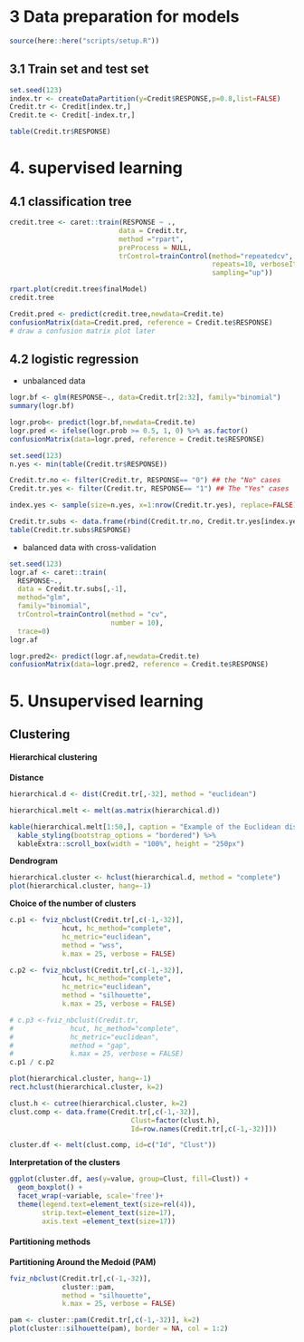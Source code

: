 # 3 Data preparation for models

```r
source(here::here("scripts/setup.R"))
```

## 3.1 Train set and test set

```r
set.seed(123)
index.tr <- createDataPartition(y=Credit$RESPONSE,p=0.8,list=FALSE)
Credit.tr <- Credit[index.tr,]
Credit.te <- Credit[-index.tr,]
```


```r
table(Credit.tr$RESPONSE)
```

# 4. supervised learning 

## 4.1 classification tree
```r
credit.tree <- caret::train(RESPONSE ~ .,
                           data = Credit.tr,
                           method ="rpart",
                           preProcess = NULL,
                           trControl=trainControl(method="repeatedcv", number=10,
                                                  repeats=10, verboseIter=FALSE,
                                                  sampling="up"))

rpart.plot(credit.tree$finalModel)
credit.tree
```


```r
Credit.pred <- predict(credit.tree,newdata=Credit.te)
confusionMatrix(data=Credit.pred, reference = Credit.te$RESPONSE)
# draw a confusion matrix plot later
```

## 4.2 logistic regression
- unbalanced data    

```r
logr.bf <- glm(RESPONSE~., data=Credit.tr[2:32], family="binomial")
summary(logr.bf)
```

```r

logr.prob<- predict(logr.bf,newdata=Credit.te)
logr.pred <- ifelse(logr.prob >= 0.5, 1, 0) %>% as.factor()
confusionMatrix(data=logr.pred, reference = Credit.te$RESPONSE)

```

```r
set.seed(123)
n.yes <- min(table(Credit.tr$RESPONSE)) 

Credit.tr.no <- filter(Credit.tr, RESPONSE== "0") ## the "No" cases
Credit.tr.yes <- filter(Credit.tr, RESPONSE== "1") ## The "Yes" cases

index.yes <- sample(size=n.yes, x=1:nrow(Credit.tr.yes), replace=FALSE) 

Credit.tr.subs <- data.frame(rbind(Credit.tr.no, Credit.tr.yes[index.yes,])) 
table(Credit.tr.subs$RESPONSE) 
```

- balanced data with cross-validation
```r
set.seed(123)
logr.af <- caret::train(
  RESPONSE~.,
  data = Credit.tr.subs[,-1],
  method="glm",
  family="binomial",
  trControl=trainControl(method = "cv",
                         number = 10), 
  trace=0)
logr.af
```

```r
logr.pred2<- predict(logr.af,newdata=Credit.te)
confusionMatrix(data=logr.pred2, reference = Credit.te$RESPONSE)
```


# 5. Unsupervised learning    

## Clustering   

#### **Hierarchical clustering**

**Distance**
```r
hierarchical.d <- dist(Credit.tr[,-32], method = "euclidean") 

hierarchical.melt <- melt(as.matrix(hierarchical.d))

kable(hierarchical.melt[1:50,], caption = "Example of the Euclidean distance between instances") %>%
  kable_styling(bootstrap_options = "bordered") %>%
  kableExtra::scroll_box(width = "100%", height = "250px")
```

**Dendrogram**   

```r
hierarchical.cluster <- hclust(hierarchical.d, method = "complete")
plot(hierarchical.cluster, hang=-1)
```

**Choice of the number of clusters**

```r
c.p1 <- fviz_nbclust(Credit.tr[,c(-1,-32)],
             hcut, hc_method="complete",
             hc_metric="euclidean",
             method = "wss", 
             k.max = 25, verbose = FALSE)

c.p2 <- fviz_nbclust(Credit.tr[,c(-1,-32)],
             hcut, hc_method="complete",
             hc_metric="euclidean",
             method = "silhouette", 
             k.max = 25, verbose = FALSE)

# c.p3 <-fviz_nbclust(Credit.tr,
#              hcut, hc_method="complete",
#              hc_metric="euclidean",
#              method = "gap", 
#              k.max = 25, verbose = FALSE)
c.p1 / c.p2 
```

```r
plot(hierarchical.cluster, hang=-1)
rect.hclust(hierarchical.cluster, k=2)
```

```r
clust.h <- cutree(hierarchical.cluster, k=2)
clust.comp <- data.frame(Credit.tr[,c(-1,-32)], 
                              Clust=factor(clust.h),
                              Id=row.names(Credit.tr[,c(-1,-32)]))

cluster.df <- melt(clust.comp, id=c("Id", "Clust"))
```

**Interpretation of the clusters**

```r
ggplot(cluster.df, aes(y=value, group=Clust, fill=Clust)) +
  geom_boxplot() +
  facet_wrap(~variable, scale='free')+
  theme(legend.text=element_text(size=rel(4)),
        strip.text=element_text(size=17),
        axis.text =element_text(size=17))
```

#### **Partitioning methods**    

**Partitioning Around the Medoid (PAM)**   

```r
fviz_nbclust(Credit.tr[,c(-1,-32)],
             cluster::pam,
             method = "silhouette", 
             k.max = 25, verbose = FALSE)
```

```r
pam <- cluster::pam(Credit.tr[,c(-1,-32)], k=2)
plot(cluster::silhouette(pam), border = NA, col = 1:2)

```

